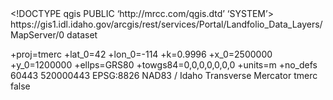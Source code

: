<!DOCTYPE qgis PUBLIC 'http://mrcc.com/qgis.dtd' 'SYSTEM'>
<qgis version="3.32.0-Lima">
  <identifier>https://gis1.idl.idaho.gov/arcgis/rest/services/Portal/Landfolio_Data_Layers/MapServer/0</identifier>
  <parentidentifier></parentidentifier>
  <language></language>
  <type>dataset</type>
  <title>WaterRightPOD</title>
  <abstract></abstract>
  <links>
    <link format="" name="Source" type="WWW:LINK" description="" mimeType="" url="https://gis1.idl.idaho.gov/arcgis/rest/services/Portal/Landfolio_Data_Layers/MapServer/0" size=""/>
  </links>
  <dates/>
  <fees></fees>
  <encoding></encoding>
  <crs>
    <spatialrefsys nativeFormat="Wkt">
      <wkt></wkt>
      <proj4>+proj=tmerc +lat_0=42 +lon_0=-114 +k=0.9996 +x_0=2500000 +y_0=1200000 +ellps=GRS80 +towgs84=0,0,0,0,0,0,0 +units=m +no_defs</proj4>
      <srsid>60443</srsid>
      <srid>520000443</srid>
      <authid>EPSG:8826</authid>
      <description>NAD83 / Idaho Transverse Mercator</description>
      <projectionacronym>tmerc</projectionacronym>
      <ellipsoidacronym></ellipsoidacronym>
      <geographicflag>false</geographicflag>
    </spatialrefsys>
  </crs>
  <extent>
    <spatial miny="1199419.64601160655729473" minz="0" crs="EPSG:8826" maxz="0" minx="2255672.85488654254004359" maxy="1945499.64890999160706997" maxx="2715575.59431151067838073" dimensions="2"/>
  </extent>
</qgis>
